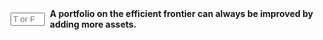 
::: {.question-block}

<form onsubmit="event.preventDefault(); checkAnswerBox('module3_tf_q31','F')" style="display: flex; align-items: center; gap: 8px;">
<input type="text" id="module3_tf_q31" name="module3_tf_q31" maxlength="1" placeholder="T or F" style="width: 55px;" data-correct-answer="F" /> 
<label for="module3_tf_q31"><strong>A portfolio on the efficient frontier can always be improved by adding more assets.</strong></label>
</form>

<div id="feedback-module3_tf_q31" class="feedback" data-status="" style="display:none;">
The sentence is FALSE. Portfolios on the efficient frontier already offer the best return for their risk; additional assets cannot improve that trade off.
</div>
:::
